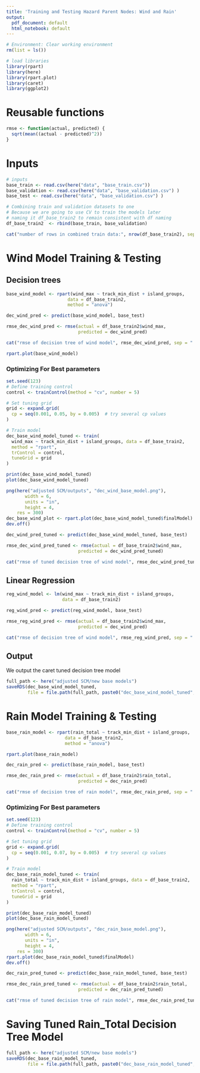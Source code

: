 ```yaml
---
title: 'Training and Testing Hazard Parent Nodes: Wind and Rain'
output:
  pdf_document: default
  html_notebook: default
---
```


```r
# Environment: Clear working environment
rm(list = ls())

# load libraries
library(rpart)
library(here)
library(rpart.plot)
library(caret)
library(ggplot2)
```

# Reusable functions
```r
rmse <- function(actual, predicted) {
  sqrt(mean((actual - predicted)^2))
}
```


# Inputs
```r
# inputs
base_train <- read.csv(here("data", "base_train.csv"))
base_validation <- read.csv(here("data", "base_validation.csv") )
base_test <- read.csv(here("data", "base_validation.csv") )
```

```r
# Combining train and validation datasets to one
# Because we are going to use CV to train the models later
# naming it df_base_train2 to remain consistent with df naming
df_base_train2  <- rbind(base_train, base_validation)

cat("number of rows in combined train data:", nrow(df_base_train2), sep = " ")
```



# Wind Model Training & Testing
## Decision trees
```r
base_wind_model <- rpart(wind_max ~ track_min_dist + island_groups,
                       data = df_base_train2,
                       method = "anova")
```

```r
dec_wind_pred <- predict(base_wind_model, base_test)

rmse_dec_wind_pred <- rmse(actual = df_base_train2$wind_max, 
                           predicted = dec_wind_pred)

cat("rmse of decision tree of wind model", rmse_dec_wind_pred, sep = " ")
```


```r
rpart.plot(base_wind_model)
```

### Optimizing For Best parameters
```r
set.seed(123)
# Define training control
control <- trainControl(method = "cv", number = 5)

# Set tuning grid
grid <- expand.grid(
  cp = seq(0.001, 0.05, by = 0.005)  # try several cp values
)

# Train model
dec_base_wind_model_tuned <- train(
  wind_max ~ track_min_dist + island_groups, data = df_base_train2,
  method = "rpart",
  trControl = control,
  tuneGrid = grid
)

print(dec_base_wind_model_tuned)
plot(dec_base_wind_model_tuned)
```

```r
png(here("adjusted SCM/outputs", "dec_wind_base_model.png"), 
       width = 6, 
       units = "in",
       height = 4,
    res = 300)
dec_base_wind_plot <- rpart.plot(dec_base_wind_model_tuned$finalModel)
dev.off()
```



```r
dec_wind_pred_tuned <- predict(dec_base_wind_model_tuned, base_test)

rmse_dec_wind_pred_tuned <- rmse(actual = df_base_train2$wind_max, 
                           predicted = dec_wind_pred_tuned)

cat("rmse of tuned decision tree of wind model", rmse_dec_wind_pred_tuned, sep = " ")
```

## Linear Regression
```r
reg_wind_model <- lm(wind_max ~ track_min_dist + island_groups,
                     data = df_base_train2)

reg_wind_pred <- predict(reg_wind_model, base_test)

rmse_reg_wind_pred <- rmse(actual = df_base_train2$wind_max, 
                           predicted = dec_wind_pred)

cat("rmse of decision tree of wind model", rmse_reg_wind_pred, sep = " ")
```

## Output
We output the caret tuned decision tree model
```r
full_path <- here("adjusted SCM/new base models")
saveRDS(dec_base_wind_model_tuned, 
        file = file.path(full_path, paste0("dec_base_wind_model_tuned", ".rds")))
```


# Rain Model Training & Testing
```r
base_rain_model <- rpart(rain_total ~ track_min_dist + island_groups,
                      data = df_base_train2,
                      method = "anova")
```

```r
rpart.plot(base_rain_model)
```

```r
dec_rain_pred <- predict(base_rain_model, base_test)

rmse_dec_rain_pred <- rmse(actual = df_base_train2$rain_total, 
                           predicted = dec_rain_pred)

cat("rmse of decision tree of rain model", rmse_dec_rain_pred, sep = " ")
```

### Optimizing For Best parameters
```r
set.seed(123)
# Define training control
control <- trainControl(method = "cv", number = 5)

# Set tuning grid
grid <- expand.grid(
  cp = seq(0.001, 0.07, by = 0.005)  # try several cp values
)

# Train model
dec_base_rain_model_tuned <- train(
  rain_total ~ track_min_dist + island_groups, data = df_base_train2,
  method = "rpart",
  trControl = control,
  tuneGrid = grid
)

print(dec_base_rain_model_tuned)
plot(dec_base_rain_model_tuned)
```

```r
png(here("adjusted SCM/outputs", "dec_rain_base_model.png"), 
       width = 6, 
       units = "in",
       height = 4,
    res = 300)
rpart.plot(dec_base_rain_model_tuned$finalModel)
dev.off()
```

```r
dec_rain_pred_tuned <- predict(dec_base_rain_model_tuned, base_test)

rmse_dec_rain_pred_tuned <- rmse(actual = df_base_train2$rain_total, 
                           predicted = dec_rain_pred_tuned)

cat("rmse of tuned decision tree of rain model", rmse_dec_rain_pred_tuned, sep = " ")
```

# Saving Tuned Rain_Total Decision Tree Model
```r
full_path <- here("adjusted SCM/new base models")
saveRDS(dec_base_rain_model_tuned, 
        file = file.path(full_path, paste0("dec_base_rain_model_tuned", ".rds")))
```

